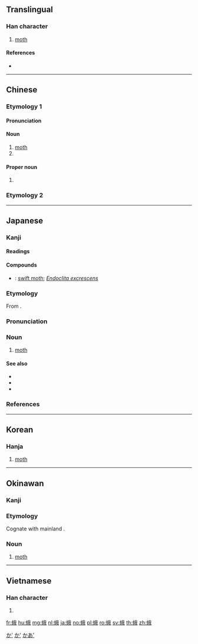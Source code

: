 {{character info/new}}
==Translingual==

===Han character===
{{Han char|rn=142|rad=虫|as=07|sn=13|four=53150|canj=LIHQI|ids=⿰虫我}}

# [[moth]]

====References====
* {{Han ref|kx=1083.310|dkj=33082|dj=1551.180|hdz=42856.060|uh=86FE|ud=34558|bh=B8BF|bd=47295}}

----

==Chinese==
{{zh-forms}}

===Etymology 1===

====Pronunciation====
{{zh-pron
|m=é
|c=ngo4
|mn=gô/ngô͘
|h=pfs=ngò
|mc=1
|oc=1,1
|cat=n,pn
}}

====Noun====
{{zh-noun}}

# [[moth]]
# {{zh-abbrev|蛾眉}}

====Proper noun====
{{zh-proper noun}}

# {{surname|lang=zh}}

===Etymology 2===
{{zh-see|蟻|v}}

----

==Japanese==

===Kanji===
{{ja-kanji|grade=9|rs=虫07}}

====Readings====
{{ja-readings|goon=[[が]] (ga), [[ぎ]] (gi)|kanon=[[が]] (ga), [[ぎ]] (gi)}}

====Compounds====
{{der-top|Compounds}}
* {{ja-r|蝙蝠蛾|こうもりが}}: [[swift moth]]; ''[[Endoclita excrescens]]''
{{der-bottom}}

{{ja-kanjitab|が|yomi=o}}

===Etymology===
From {{etyl|ltc|ja|sort=か'}} {{m|zh|蛾|tr=nga||moth}}.

===Pronunciation===
{{ja-pron|yomi=o|が|acc=0|acc_ref=DJR,NHK}}

===Noun===
{{ja-noun|が}}

# [[moth]]

====See also====
* {{ja-r|蝶々|ちょうちょう}}
* {{ja-r|蝶|ちょう}}
* {{ja-r|毛虫|けむし}}

===References===
<references/>

[[Category:Japanese basic words|か']]
[[Category:ja:Moths|か']]

----

==Korean==

===Hanja===
{{ko-hanja|hangeul=아|eumhun=|rv=a|mr=a|y=a}}

# [[moth]]

----

==Okinawan==

===Kanji===
{{head|ryu|kanji|hiragana|がー|romaji|gaa}}

===Etymology===
Cognate with mainland {{cog|ja|蛾|tr=ga}}.

===Noun===
{{head|ryu|noun|hiragana|がー|romaji|gaa}}

# [[moth]]

[[Category:ryu:Moths|かあ']]

----

==Vietnamese==

===Han character===
{{vi-hantu|[[ngài]], [[nga]]|rs=虫07}}

# {{defn|lang=vi|sort=虫07}}

[[fr:蛾]]
[[hu:蛾]]
[[mg:蛾]]
[[nl:蛾]]
[[ja:蛾]]
[[no:蛾]]
[[pl:蛾]]
[[ro:蛾]]
[[sv:蛾]]
[[th:蛾]]
[[zh:蛾]]
